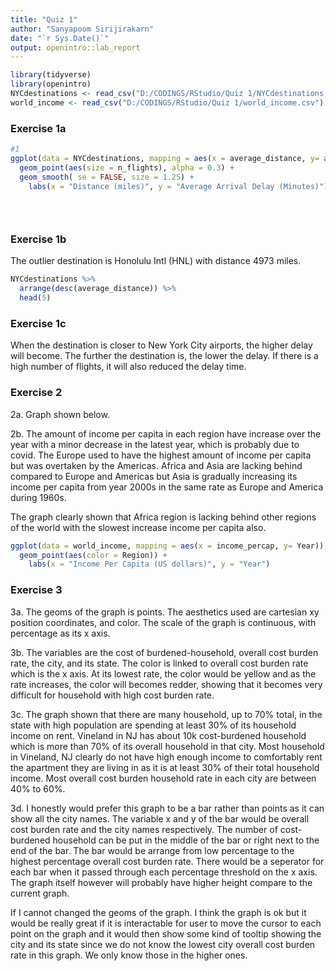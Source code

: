 ```yaml
---
title: "Quiz 1"
author: "Sanyapoom Sirijirakarn"
date: "`r Sys.Date()`"
output: openintro::lab_report
---
```


```r
library(tidyverse)
library(openintro)
NYCdestinations <- read_csv("D:/CODINGS/RStudio/Quiz 1/NYCdestinations.csv")
world_income <- read_csv("D:/CODINGS/RStudio/Quiz 1/world_income.csv")
```

### Exercise 1a

```r
#1
ggplot(data = NYCdestinations, mapping = aes(x = average_distance, y= average_delay)) +
  geom_point(aes(size = n_flights), alpha = 0.3) +
  geom_smooth( se = FALSE, size = 1.25) +
    labs(x = "Distance (miles)", y = "Average Arrival Delay (Minutes)") 
  

  
```

### Exercise 1b

The outlier destination is Honolulu Intl (HNL) with distance 4973 miles.

```r
NYCdestinations %>%
  arrange(desc(average_distance)) %>%
  head(5)
```

### Exercise 1c

When the destination is closer to New York City airports, the higher delay will become. The further the destination is, the lower the delay. If there is a high number of flights, it will also reduced the delay time.


### Exercise 2

2a. Graph shown below.

2b. The amount of income per capita in each region have increase over the year with a minor decrease in the latest year, which is probably due to covid. The Europe used to have the highest amount of income per capita but was overtaken by the Americas. Africa and Asia are lacking behind compared to Europe and Americas but Asia is gradually increasing its income per capita from year 2000s in the same rate as Europe and America during 1960s.

The graph clearly shown that Africa region is lacking behind other regions of the world with the slowest increase income per capita also.

```r
ggplot(data = world_income, mapping = aes(x = income_percap, y= Year)) +
  geom_point(aes(color = Region)) +
    labs(x = "Income Per Capita (US dollars)", y = "Year") 
```



### Exercise 3

3a. The geoms of the graph is points. The aesthetics used are cartesian xy position coordinates, and color. The scale of the graph is continuous, with percentage as its x axis.

3b. The variables are the cost of burdened-household, overall cost burden rate, the city, and its state. The color is linked to overall cost burden rate which is the x axis. At its lowest rate, the color would be yellow and  as the rate increases, the color will becomes redder, showing that it becomes very difficult for household with high cost burden rate.

3c. The graph shown that there are many household, up to 70% total, in the state with high population are spending at least 30% of its household income on rent. Vineland in NJ has about 10k cost-burdened household which is more than 70% of its overall household in that city. Most household in Vineland, NJ clearly do not have high enough income to comfortably rent the apartment they are living in as it is at least 30% of their total household income. Most overall cost burden household rate in each city are between 40% to 60%.

3d. I honestly would prefer this graph to be a bar rather than points as it can show all the city names. The variable x and y of the bar would be overall cost burden rate and the city names respectively. The number of cost-burdened household can be put in the middle of the bar or right next to the end of the bar. The bar would be arrange from low percentage to the highest percentage overall cost burden rate. There would be a seperator for each bar when it passed through each percentage threshold on the x axis. The graph itself however will probably have higher height compare to the current graph.

If I cannot changed the geoms of the graph. I think the graph is ok but it would be really great if it is interactable for user to move the cursor to each point on the graph and it would then show some kind of tooltip showing the city and its state since we do not know the lowest city overall cost burden rate in this graph. We only know those in the higher ones.
